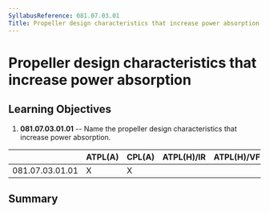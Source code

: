 ```yaml
---
SyllabusReference: 081.07.03.01
Title: Propeller design characteristics that increase power absorption
---
```


# Propeller design characteristics that increase power absorption

## Learning Objectives

1.  **081.07.03.01.01** -- Name the propeller design characteristics that
    increase power absorption.

|                 | ATPL(A) | CPL(A) | ATPL(H)/IR | ATPL(H)/VFR | CPL(H) | IR  | CBIR(A) |
| --------------- | ------- | ------ | ---------- | ----------- | ------ | --- | ------- |
| 081.07.03.01.01 | X       | X      |            |             |        |     |         |

## Summary
